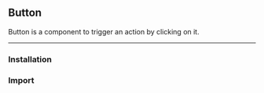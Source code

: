 ## Button

Button is a component to trigger an action by clicking on it.

---

### Installation

### Import